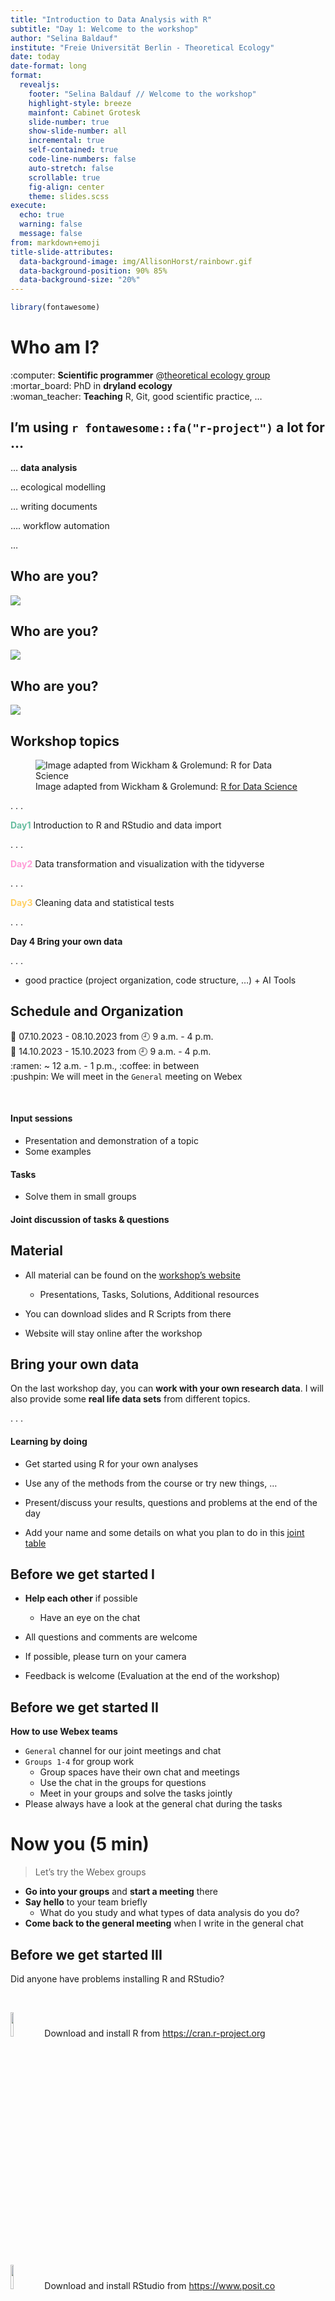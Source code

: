 ```yaml
---
title: "Introduction to Data Analysis with R"
subtitle: "Day 1: Welcome to the workshop"
author: "Selina Baldauf"
institute: "Freie Universität Berlin - Theoretical Ecology"
date: today
date-format: long
format: 
  revealjs:
    footer: "Selina Baldauf // Welcome to the workshop"
    highlight-style: breeze
    mainfont: Cabinet Grotesk
    slide-number: true
    show-slide-number: all
    incremental: true
    self-contained: true
    code-line-numbers: false
    auto-stretch: false
    scrollable: true
    fig-align: center
    theme: slides.scss
execute: 
  echo: true
  warning: false
  message: false
from: markdown+emoji
title-slide-attributes: 
  data-background-image: img/AllisonHorst/rainbowr.gif
  data-background-position: 90% 85%
  data-background-size: "20%"
---
```



```r
library(fontawesome)
```

# Who am I? {.inverse}

:computer: **Scientific programmer** @[theoretical ecology group](https://www.bcp.fu-berlin.de/biologie/arbeitsgruppen/botanik/ag_tietjen/index.html)<br>
:mortar_board: PhD in **dryland ecology**<br>
:woman_teacher: **Teaching** R, Git, good scientific practice, ...

<!-- ![](img/day1/crust.png) -->

<!-- ![](img/day1/el_cautivo.jpg) -->


## I'm using `r fontawesome::fa("r-project")` a lot for ...

... **data analysis**

... ecological modelling

... writing documents

.... workflow automation

...

## Who are you?

![](img/day1/topics.png)

## Who are you?

![](img/day1/tools.png)

## Who are you?

![](img/day1/methods.png)

## Workshop topics

![Image adapted from Wickham & Grolemund: [R for Data Science](https://r4ds.had.co.nz/introduction.html)](img/day1/workshop_topics.png){fig-align="center"}

. . .

<b><span style="color:#68bda0;">Day1</span></b>
Introduction to R and RStudio and data import

. . .

<b><span style="color:#ff9dd8;">Day2</span></b>
Data transformation and visualization with the tidyverse

. . .

<b><span style="color:#FFD166;">Day3</span></b>
Cleaning data and statistical tests

. . .

**Day 4 Bring your own data**

. . .

+ good practice (project organization, code structure, ...) + AI Tools

## Schedule and Organization {.nonincremental}
📅 07.10.2023 - 08.10.2023 from 🕘 9 a.m. - 4 p.m. <br>
📅 14.10.2023 - 15.10.2023 from 🕘 9 a.m. - 4 p.m. <br>
:ramen: ~ 12 a.m. - 1 p.m.,  :coffee: in between <br>
:pushpin: We will meet in the `General` meeting on Webex

<br>

:::{.fragment .nonincremental}

#### Input sessions

- Presentation and demonstration of a topic
- Some examples

:::

:::{.fragment .nonincremental}
  
#### Tasks
- Solve them in small groups

:::

:::{.fragment}
  
#### Joint discussion of tasks & questions

:::

## Material

- All material can be found on the [workshop's website](https://selinazitrone.github.io/intro-r-data-analysis/)

  - Presentations, Tasks, Solutions, Additional resources
  
- You can download slides and R Scripts from there
- Website will stay online after the workshop


## Bring your own data

On the last workshop day, you can **work with your own research data**.
I will also provide some **real life data sets** from different topics. 

. . .

#### Learning by doing

:::{.nonincremental}
- Get started using R for your own analyses

- Use any of the methods from the course or try new things, ...

- Present/discuss your results, questions and problems at the end of the day
:::

- Add your name and some details on what you plan to do in this [joint table](https://docs.google.com/spreadsheets/d/1MuINiPjVvZrMRUYboDXdoPwj8daKj88k6K1hnfcoWxQ/edit?usp=sharing)

## Before we get started I

- **Help each other** if possible
  - Have an eye on the chat
 
- All questions and comments are welcome

- If possible, please turn on your camera

- Feedback is welcome (Evaluation at the end of the workshop)
  
## Before we get started II

**How to use Webex teams**

- `General` channel for our joint meetings and chat
- `Groups 1-4` for group work
  - Group spaces have their own chat and meetings
  - Use the chat in the groups for questions 
  - Meet in your groups and solve the tasks jointly
- Please always have a look at the general chat during the tasks

# Now you (5 min){.inverse}
> Let's try the Webex groups

:::{.nonincremental}

- **Go into your groups** and **start a meeting** there
- **Say hello** to your team briefly
  - What do you study and what types of data analysis do you do? 
- **Come back to the general meeting** when I write in the general chat

:::

## Before we get started III

Did anyone have problems installing R and RStudio?

<br>

![](img/Rlogo.png){width=10%} Download and install R from [https://cran.r-project.org](https://cran.r-project.org/)

![](img/Rstudio_logo.png){width=10%} Download and install RStudio from             [https://www.posit.co](https://posit.co/download/rstudio-desktop/)


